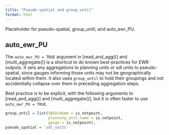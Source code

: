```yaml
---
title: "Pseudo-spatial and group_until"
format: html
---
```


Placeholder for pseudo-spatial, group_until, and auto_ewr_PU.

## auto_ewr_PU

The `auto_ewr_PU = TRUE` argument in \[read_and_agg()\] and \[multi_aggregate()\] is a shortcut to do known best-practices for EWR outputs. It sets any aggregations to planning units or sdl units to pseudo-spatial, since gauges informing those units may not be geographically located within them. It also uses `group_until` to hold their groupings and not accidentially collapse over them in preceding aggregation steps.

Best practice is to be explicit, with the following arguments to \[read_and_agg()\] and \[multi_aggregate()\], but it is often faster to use `auto_ewr_PU = TRUE`.

``` r
group_until = list(SWSDLName = is_notpoint, 
                   planning_unit_name = is_notpoint, 
                   gauge = is_notpoint),
pseudo_spatial = 'sdl_units'
```
